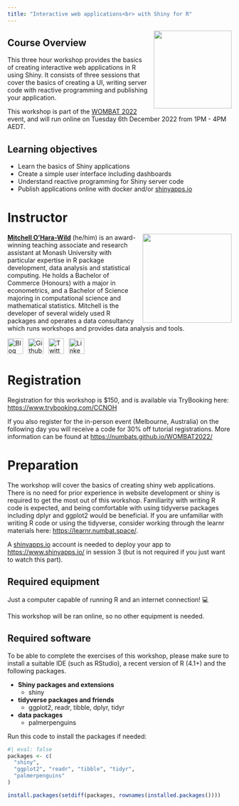 ```yaml
---
title: "Interactive web applications<br> with Shiny for R"
---
```


![](images/shiny.svg){style="float:right;padding: 0 0 0 10px;" fig-alt="Shiny Hex Logo" width="175"}

## Course Overview

This three hour workshop provides the basics of creating interactive web applications in R using Shiny. It consists of three sessions that cover the basics of creating a UI, writing server code with reactive programming and publishing your application.

This workshop is part of the [WOMBAT 2022](https://numbats.github.io/WOMBAT2022/) event, and will run online on Tuesday 6th December 2022 from 1PM - 4PM AEDT. 

## Learning objectives

-   Learn the basics of Shiny applications
-   Create a simple user interface including dashboards
-   Understand reactive programming for Shiny server code
-   Publish applications online with docker and/or [shinyapps.io](https://www.shinyapps.io/)

# Instructor

![](images/mitch.jpeg){style="float:right;padding: 0 0 0 10px;" fig-alt="Headshot of Mitchell O'Hara-Wild" width="200"}
[**Mitchell O'Hara-Wild**](https://mitchelloharawild.com/) (he/him) is an award-winning teaching associate and research assistant at Monash University with particular expertise in R package development, data analysis and statistical computing. He holds a Bachelor of Commerce (Honours) with a major in econometrics, and a Bachelor of Science majoring in computational science and mathematical statistics. Mitchell is the developer of several widely used R packages and operates a data consultancy which runs workshops and provides data analysis and tools. 

<div align="center">
<a href="https://www.mitchelloharawild.com"><img border="0" alt="Blog" src="https://assets.dryicons.com/uploads/icon/svg/4926/home.svg" width="35" height="35"></a>&ensp;
<a href="https://github.com/mitchelloharawild"><img border="0" alt="Github" src="https://assets.dryicons.com/uploads/icon/svg/8312/cc33248a-e56e-4e7f-93f4-0e16350e5768.svg" width="35" height="35"></a>&ensp; 
<a href="https://twitter.com/mitchoharawild"><img border="0" alt="Twitter" src="https://assets.dryicons.com/uploads/icon/svg/8385/c23f7ffc-ca8d-4246-8978-ce9f6d5bcc99.svg" width="35" height="35"></a>&ensp; 
<a href="https://www.linkedin.com/in/mitchelloharawild/"><img border="0" alt="LinkedIn" src="https://assets.dryicons.com/uploads/icon/svg/8337/a347cd89-1662-4421-be90-58e5e8004eae.svg" width="35" height="35"></a>&ensp;&emsp;
</div>

# Registration

Registration for this workshop is $150, and is available via TryBooking here: <https://www.trybooking.com/CCNOH>

If you also register for the in-person event (Melbourne, Australia) on the following day you will receive a code for 30% off tutorial registrations. More information can be found at <https://numbats.github.io/WOMBAT2022/>

# Preparation

The workshop will cover the basics of creating shiny web applications. There is no need for prior experience in website development or shiny is required to get the most out of this workshop. Familiarity with writing R code is expected, and being comfortable with using tidyverse packages including dplyr and ggplot2 would be beneficial. If you are unfamiliar with writing R code or using the tidyverse, consider working through the learnr materials here: <https://learnr.numbat.space/>.

A [shinyapps.io](https://www.shinyapps.io/) account is needed to deploy your app to <https://www.shinyapps.io/> in session 3 (but is not required if you just want to watch this part).

## Required equipment

Just a computer capable of running R and an internet connection! 💻

This workshop will be ran online, so no other equipment is needed.

## Required software

To be able to complete the exercises of this workshop, please make sure to install a suitable IDE (such as RStudio), a recent version of R (4.1+) and the following packages.

-   **Shiny packages and extensions**
    -   shiny
-   **tidyverse packages and friends**
    -   ggplot2, readr, tibble, dplyr, tidyr
-   **data packages**
    -   palmerpenguins

Run this code to install the packages if needed:

```r
#| eval: false
packages <- c(
  "shiny",
  "ggplot2", "readr", "tibble", "tidyr",
  "palmerpenguins"
)

install.packages(setdiff(packages, rownames(installed.packages())))  
```
